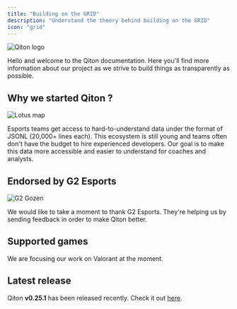 ```yaml
---
title: "Building on the GRID"
description: "Understand the theory behind building on the GRID"
icon: "grid"
---
```


<Frame>
    <img
        src="./images/qiton_logo.jpg"
        alt="Qiton logo"
    />
</Frame>

Hello and welcome to the Qiton documentation.
Here you'll find more information about our project as we strive to build things as transparently as possible.

## Why we started Qiton ?

<Frame>
    <img
        src="./images/lotus_map.jpg"
        alt="Lotus map"
    />
</Frame>

Esports teams get access to hard-to-understand data under the format of JSONL (20,000+ lines each).
This ecosystem is still young and teams often don't have the budget to hire experienced developers.
Our goal is to make this data more accessible and easier to understand for coaches and analysts.

## Endorsed by G2 Esports

<Frame>
    <img
        src="./images/g2_gozen.jpg"
        alt="G2 Gozen"
    />
</Frame>

We would like to take a moment to thank G2 Esports.
They're helping us by sending feedback in order to make Qiton better.

## Supported games

We are focusing our work on Valorant at the moment.

## Latest release

Qiton **v0.25.1** has been released recently. Check it out [here](/miscellaneous/releases#v0-25-1).
